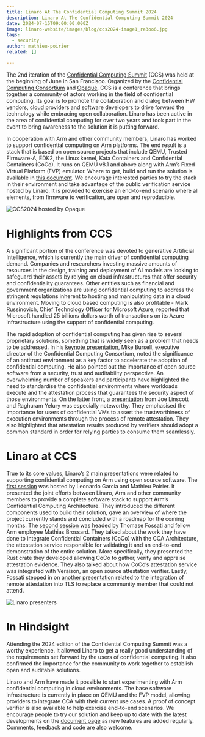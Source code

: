 ```yaml
---
title: Linaro At The Confidential Computing Summit 2024
description: Linaro At The Confidential Computing Summit 2024
date: 2024-07-15T09:00:00.000Z
image: linaro-website/images/blog/ccs2024-image1_re3oo6.jpg
tags:
  - security
author: mathieu-poirier
related: []

---
```

The 2nd iteration of the [Confidential Computing Summit](https://www.confidentialcomputingsummit.com/) (CCS) was held at the beginning of June in San Francisco. Organized by the [Confidential Computing Consortium](https://confidentialcomputing.io/) and [Opaque](https://www.opaque.co/), CCS is a conference that brings together a community of actors working in the field of confidential computing. Its goal is to promote the collaboration and dialog between HW vendors, cloud providers and software developers to drive forward the technology while embracing open collaboration. Linaro has been active in the area of confidential computing for over two years and took part in the event to bring awareness to the solution it is putting forward. 

In cooperation with Arm and other community members, Linaro has worked to support confidential computing on Arm platforms. The end result is a stack that is based on open source projects that include QEMU, Trusted Firmware-A, EDK2, the Linux kernel, Kata Containers and Confidential Containers (CoCo). It runs on QEMU v8.1 and above along with Arm’s Fixed Virtual Platform (FVP) emulator. Where to get, build and run the solution is available in [this document](https://linaro.atlassian.net/wiki/spaces/QEMU/pages/29051027459/Building+an+RME+stack+for+QEMU). We encourage interested parties to try the stack in their environment and take advantage of the public verification service hosted by Linaro. It is provided to exercise an end-to-end scenario where all elements, from firmware to verification, are open and reproducible.

![CCS2024 hosted by Opaque](/linaro-website/images/blog/ccs2024-image2_jqfwcu.jpg)

# Highlights from CCS
A significant portion of the conference was devoted to generative Artificial Intelligence, which is currently the main driver of confidential computing demand. Companies and researchers investing massive amounts of resources in the design, training and deployment of AI models are looking to safeguard their assets by relying on cloud infrastructures that offer security and confidentiality guarantees. Other entities such as financial and government organizations are using confidential computing to address the stringent regulations inherent to hosting and manipulating data in a cloud environment. Moving to cloud based computing is also profitable - Mark Russinovich, Chief Technology Officer for Microsoft Azure, reported that Microsoft handled 25 billions dollars worth of transactions on its Azure infrastructure using the support of confidential computing.

The rapid adoption of confidential computing has given rise to several proprietary solutions, something that is widely seen as a problem that needs to be addressed. In his [keynote presentation](https://youtu.be/rKVFDzZ937I), Mike Bursell, executive director of the Confidential Computing Consortium, noted the significance of an antitrust environment as a key factor to accelerate the adoption of confidential computing. He also pointed out the importance of open source software from a security, trust and auditability perspective. An overwhelming number of speakers and participants have highlighted the need to standardise the confidential environments where workloads execute and the attestation process that guarantees the security aspect of those environments. On the latter front, a [presentation](https://www.confidentialcomputingsummit.com/session/towards-the-goal-of-confidential-computing-cc-ubiquity-interoperability-efforts-by-microsoft-and-intel-towards-attestation-standardization) from Joe Linscott and Raghuram Yelury was especially noteworthy. They emphasised the importance for users of confidential VMs to assert the trustworthiness of execution environments through the process of remote attestation. They also highlighted that attestation results produced by verifiers should adopt a common standard in order for relying parties to consume them seamlessly. 

# Linaro at CCS
True to its core values, Linaro’s 2 main presentations were related to supporting confidential computing on Arm using open source software. The [first session](https://www.confidentialcomputingsummit.com/session/enabling-arm-confidential-compute-architecture-cca-on-open-source) was hosted by Leonardo Garcia and Mathieu Poirier. It presented the joint efforts between Linaro, Arm and other community members to provide a complete software stack to support Arm’s Confidential Computing Architecture. They introduced the different components used to build their solution, gave an overview of where the project currently stands and concluded with a roadmap for the coming months. The [second session](https://www.confidentialcomputingsummit.com/session/moving-beyond-vms-with-coco-on-arm) was headed by Thomase Fossati and fellow Arm employee Mathias Brossard. They talked about the work they have done to integrate Confidential Containers (CoCo) with the CCA Architecture, the attestation service responsible for validating it and an end-to-end demonstration of the entire solution. More specifically, they presented the Rust crate they developed allowing CoCo to gather, verify and appraise attestation evidence. They also talked about how CoCo’s attestation service was integrated with Veraison, an open source attestation verifier. Lastly, Fossati stepped in on [another presentation](https://www.confidentialcomputingsummit.com/session/attested-tls-and-formalization) related to the integration of remote attestation into TLS to replace a community member that could not attend.

![Linaro presenters](/linaro-website/images/blog/ccs2024-image3_wcphyy.jpg)

# In Hindsight
Attending the 2024 edition of the Confidential Computing Summit was a worthy experience. It allowed Linaro to get a really good understanding of the requirements set forward by the users of confidential computing. It also confirmed the importance for the community to work together to establish open and auditable solutions. 

Linaro and Arm have made it possible to start experimenting with Arm confidential computing in cloud environments. The base software infrastructure is currently in place on QEMU and the FVP model, allowing providers to integrate CCA with their current use cases. A proof of concept verifier is also available to help exercise end-to-end scenarios. We encourage people to try our solution and keep up to date with the latest developments on the [document page](https://linaro.atlassian.net/wiki/spaces/QEMU/pages/29051027459/Building+an+RME+stack+for+QEMU) as new features are added regularly. Comments, feedback and code are also welcome.
